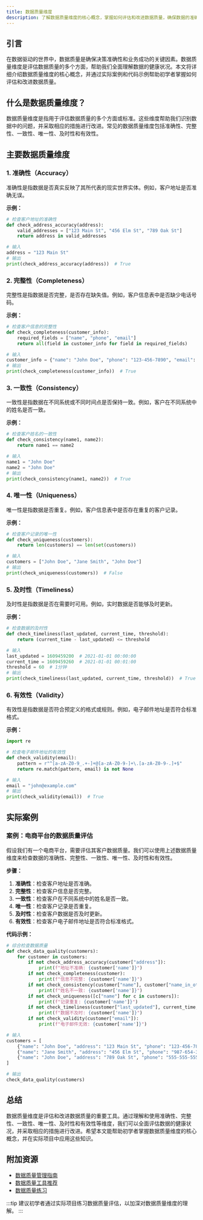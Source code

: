 ```yaml
---
title: 数据质量维度
description: 了解数据质量维度的核心概念，掌握如何评估和改进数据质量，确保数据的准确性和可靠性。
---
```


## 引言

在数据驱动的世界中，数据质量是确保决策准确性和业务成功的关键因素。数据质量维度是评估数据质量的多个方面，帮助我们全面理解数据的健康状况。本文将详细介绍数据质量维度的核心概念，并通过实际案例和代码示例帮助初学者掌握如何评估和改进数据质量。

## 什么是数据质量维度？

数据质量维度是指用于评估数据质量的多个方面或标准。这些维度帮助我们识别数据中的问题，并采取相应的措施进行改进。常见的数据质量维度包括准确性、完整性、一致性、唯一性、及时性和有效性。

## 主要数据质量维度

### 1. 准确性（Accuracy）

准确性是指数据是否真实反映了其所代表的现实世界实体。例如，客户地址是否准确无误。

**示例：**
```python
# 检查客户地址的准确性
def check_address_accuracy(address):
    valid_addresses = ["123 Main St", "456 Elm St", "789 Oak St"]
    return address in valid_addresses

# 输入
address = "123 Main St"
# 输出
print(check_address_accuracy(address))  # True
```

### 2. 完整性（Completeness）

完整性是指数据是否完整，是否存在缺失值。例如，客户信息表中是否缺少电话号码。

**示例：**
```python
# 检查客户信息的完整性
def check_completeness(customer_info):
    required_fields = ["name", "phone", "email"]
    return all(field in customer_info for field in required_fields)

# 输入
customer_info = {"name": "John Doe", "phone": "123-456-7890", "email": "john@example.com"}
# 输出
print(check_completeness(customer_info))  # True
```

### 3. 一致性（Consistency）

一致性是指数据在不同系统或不同时间点是否保持一致。例如，客户在不同系统中的姓名是否一致。

**示例：**
```python
# 检查客户姓名的一致性
def check_consistency(name1, name2):
    return name1 == name2

# 输入
name1 = "John Doe"
name2 = "John Doe"
# 输出
print(check_consistency(name1, name2))  # True
```

### 4. 唯一性（Uniqueness）

唯一性是指数据是否重复。例如，客户信息表中是否存在重复的客户记录。

**示例：**
```python
# 检查客户记录的唯一性
def check_uniqueness(customers):
    return len(customers) == len(set(customers))

# 输入
customers = ["John Doe", "Jane Smith", "John Doe"]
# 输出
print(check_uniqueness(customers))  # False
```

### 5. 及时性（Timeliness）

及时性是指数据是否在需要时可用。例如，实时数据是否能够及时更新。

**示例：**
```python
# 检查数据的及时性
def check_timeliness(last_updated, current_time, threshold):
    return (current_time - last_updated) <= threshold

# 输入
last_updated = 1609459200  # 2021-01-01 00:00:00
current_time = 1609459260  # 2021-01-01 00:01:00
threshold = 60  # 1分钟
# 输出
print(check_timeliness(last_updated, current_time, threshold))  # True
```

### 6. 有效性（Validity）

有效性是指数据是否符合预定义的格式或规则。例如，电子邮件地址是否符合标准格式。

**示例：**
```python
import re

# 检查电子邮件地址的有效性
def check_validity(email):
    pattern = r"^[a-zA-Z0-9_.+-]+@[a-zA-Z0-9-]+\.[a-zA-Z0-9-.]+$"
    return re.match(pattern, email) is not None

# 输入
email = "john@example.com"
# 输出
print(check_validity(email))  # True
```

## 实际案例

### 案例：电商平台的数据质量评估

假设我们有一个电商平台，需要评估其客户数据质量。我们可以使用上述数据质量维度来检查数据的准确性、完整性、一致性、唯一性、及时性和有效性。

**步骤：**
1. **准确性**：检查客户地址是否准确。
2. **完整性**：检查客户信息是否完整。
3. **一致性**：检查客户在不同系统中的姓名是否一致。
4. **唯一性**：检查客户记录是否重复。
5. **及时性**：检查客户数据是否及时更新。
6. **有效性**：检查客户电子邮件地址是否符合标准格式。

**代码示例：**
```python
# 综合检查数据质量
def check_data_quality(customers):
    for customer in customers:
        if not check_address_accuracy(customer["address"]):
            print(f"地址不准确: {customer['name']}")
        if not check_completeness(customer):
            print(f"信息不完整: {customer['name']}")
        if not check_consistency(customer["name"], customer["name_in_other_system"]):
            print(f"姓名不一致: {customer['name']}")
        if not check_uniqueness([c["name"] for c in customers]):
            print(f"记录重复: {customer['name']}")
        if not check_timeliness(customer["last_updated"], current_time, threshold):
            print(f"数据不及时: {customer['name']}")
        if not check_validity(customer["email"]):
            print(f"电子邮件无效: {customer['name']}")

# 输入
customers = [
    {"name": "John Doe", "address": "123 Main St", "phone": "123-456-7890", "email": "john@example.com", "name_in_other_system": "John Doe", "last_updated": 1609459200},
    {"name": "Jane Smith", "address": "456 Elm St", "phone": "987-654-3210", "email": "jane@example.com", "name_in_other_system": "Jane Smith", "last_updated": 1609459260},
    {"name": "John Doe", "address": "789 Oak St", "phone": "555-555-5555", "email": "john@example.com", "name_in_other_system": "John Doe", "last_updated": 1609459320},
]

# 输出
check_data_quality(customers)
```

## 总结

数据质量维度是评估和改进数据质量的重要工具。通过理解和使用准确性、完整性、一致性、唯一性、及时性和有效性等维度，我们可以全面评估数据的健康状况，并采取相应的措施进行改进。希望本文能帮助初学者掌握数据质量维度的核心概念，并在实际项目中应用这些知识。

## 附加资源

- [数据质量管理指南](https://www.example.com/data-quality-guide)
- [数据质量工具推荐](https://www.example.com/data-quality-tools)
- [数据质量练习](https://www.example.com/data-quality-exercises)

:::tip
建议初学者通过实际项目练习数据质量评估，以加深对数据质量维度的理解。
:::
